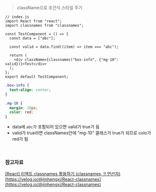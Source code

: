 > className으로 조건식 스타일 주기

```JS
// index.js
import React from "react";
import classnames from "classnames";

const TestComponent = () => {
  const data = ["abc"];

  const valid = data.find((item) => item === "abc");

  return (
    <div className={classnames("box-info", {"mg-10": valid})}>Test</div>
  );
};
export default TestComponent;
```

```CSS
.box-info {
  text-align: center;
}

.mg-10 {
  margin: 10px;
  color: red;
}
```

- data에 `abc`가 포함되어 있으면 valid가 true가 됨
- valid가 true라면 classNames안에 "mg-10" 클래스가 true가 되므로 colo가 red가 됨

<br />

### 참고자료

[[React] 리액트 classnames 활용하기 (classnames, !! 연산자)](https://ekgoddldi.tistory.com/98)  
[https://velog.io/@jinhengxi/React-classnames](https://velog.io/@jinhengxi/React-classnames)
